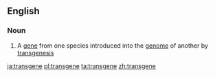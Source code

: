 ==English==

===Noun===
{{wikipedia}}
{{en-noun}}

#{{genetics}} A [[gene]] from one species introduced into the [[genome]] of another by [[transgenesis]]

[[ja:transgene]]
[[pl:transgene]]
[[ta:transgene]]
[[zh:transgene]]